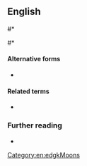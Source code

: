 {{also|moonshot}}

==English==
{{was wotd|2017|July|20}o}

===Pronunciation===
[[File:Aldrin Apollo 11 (jha).jpg|thumb|American [[astronaut]] {{w|Buzz Aldrin}} on the [[Moon]] during the {{w|Apollo 11}} mission on 20 July 1969, photographed by fellow astronaut {{w|Neil A. Armstrong}}]]

* {{a|RP}} {{IPA|/ˈmuːn ʃɒt/|lang=en}}
* {{a|GA}} {{IPA|/ˈmuːn ʃɑt/|lang=en}}

===Noun===
{{en-noun}}

# The [[launching]] of a [[spacecraft]] or an [[object#Noun|object]] to [[orbit#Verb|orbit]] or [[land#Verb|land]] on the [[Moon]].
#* {{quote-journal|author=Dan Q. Posin|title=An Eye on Space|editor=Roderick M. Grant|magazine={{w|Popular Mechanics}}|location=Chicago, Ill.|publisher=Popular Mechanics Company|month=December|year=1959|volume=112|issue=6|page=70|pageurl=https://books.google.com/books?id=8OUDAAAAMBAJ&pg=PA70|issn=0736-993X|oclc=613325117|passage=There will be many shots at the moon. Our nearest neighbor in the heavens patiently revolves around the earth, waiting for us to learn its secrets. What kind of '''moon shots''' can we use to find the answers to those secrets?}}
#* {{quote-book|author=Michael D’Antonio|title=A Ball, a Dog, and a Monkey: 1957, the Space Race Begins|location=New York, N.Y.|publisher={{w|Simon & Schuster}}|year=2007|isbn=978-0-7432-9431-7|passage=The first Air Force '''Moon shot''' would be attempted in August [1958] with {{w|Thor-Able}}, carrying a satellite called ''{{w|Pioneer 0}}'', which was rigged to send infrared photos and radiation readings back to Earth.}}
#* {{quote-journal|author=Samantha Masunaga|author2=Russ Mitchell|title=SpaceX plans to send two private astronauts to circle the moon&nbsp;– on their own dime|newspaper=Los Angeles Times|url=http://www.latimes.com/business/la-fi-spacex-announcement-20170227-story.html|archiveurl=https://web-beta.archive.org/web/20170406064522/http://www.latimes.com/business/la-fi-spacex-announcement-20170227-story.html|archivedate=6 April 2017|date=27 February 2017|passage=The weeklong '''moon shot''' would make a close flyby of the moon's surface, "go quite a bit further out into deep space" and then loop back to Earth, [[w:Elon Musk|[Elon] Musk]] said. The spacecraft will not try to land on the surface of the moon.}}
# {{lb|en|sports}} An act of [[throw#Verb|throwing]] or [[hit#Verb|hitting]] a [[ball#Noun|ball]] with a high [[trajectory]].
#* {{quote-book|author=David S. Nuttall|chapter=Coming of Age|title=Mickey Mantle’s Greatest Hits|location=New York, N.Y.|publisher=S.P.I. Books|year=1998|page=66|pageurl=https://books.google.com/books?id=8r66SWRzK3kC&pg=PA66|isbn=978-1-56171-974-7|passage=[[w:Mickey Mantle|[Mickey] Mantle]] pounds out a '''moon shot''' in this night contest when he slams the [base]ball against the left-center facing of the second deck at {{w|Comiskey Park}}.}}
#* {{quote-book|author=Alan Eisenstock|chapter=Injured Reserve|title=Ten on Sunday: The Secret Life of Men|location=New York, N.Y.|publisher=[[w:Atria Publishing Group|Atria Books]]|year=2003|page=220|pageurl=https://books.google.com/books?id=6MDfWKa84zMC&pg=PA220|isbn=978-0-7434-8202-8|passage=I launch a '''moon shot'''. The [basket]ball sails up toward the hoop in slow motion. After what feels like an hour, the ball arcs downward and swishes in. The guys turn to me and applaud.}}
# {{lb|en|figuratively}} An [[expensive]], [[hard]], or [[unlikely]] [[task#Noun|task]] of great [[potential]] [[impact#Noun|impact]].
#* {{quote-book|author=Lisa Goldman|author2=Kate Purmal|author3=Anne Janzer|chapter=Preface|title=The Moonshot Effect: Disrupting Business as Usual|location=[Austin, Tx.]|publisher=Wynnefield Business Press|year=2016|isbn=978-0-9729643-1-9|passage=We defined a '''moonshsidkfrwqhjgdwryot''' as a complex, large-scale objective that can be accomplished only when teams abandon "business as usual." '''Moonshots''' require significant breakthroughs in attitude, innovation, leadership, processes, management, and technology. They demand extraordinary execution and are often marked by seemingly unrealistic time lines. {{...}} My first real '''moonshot''' was in the 1990s with the creation of the {{w|PalmPilot}}—the precursor to the smartphone. Lisa's most memorable '''moonshot''' was {{w|Nokia}}'s [[w:MOSH (Nokia)|MOSH]], the first big mobile social sharing platform, which swelled to 13 million users in its debut year.}}
#* {{quote-journal|author=Nicky Woolf|title=Alphabet’s revenue up to $21.5bn off the back of mobile and video ads|url=https://www.theguardian.com/technology/2016/jul/28/alphabet-earnings-revenue-up-google-mobile-advertising|archiveurl=https://web.archive.org/web/20170301173403/https://www.theguardian.com/technology/2016/jul/28/alphabet-earnings-revenue-up-google-mobile-advertising|archivedate=1 March 2017|newspaper={{w|The Guardian}}|location=London|date=28 July 2016|passage=Revenue at Alphabet's Other Bets division&nbsp;– which includes broadband business Google Fiber, home automation products Nest, self-driving cars and X, the research facility that works on "'''moon shot'''" ventures&nbsp;– rose 150% to $185m, while operating losses widened to $859m.}}
#* {{quote-journal|title=Editorial October 11 2016|url=http://www.illawarramercury.com.au/story/4218925/another-victory-in-the-world-war-on-cancer/|archiveurl=https://web.archive.org/web/20161213203318/http://www.illawarramercury.com.au/story/4218925/another-victory-in-the-world-war-on-cancer/|archivedate=13 December 2016|newspaper={{w|Illawarra Mercury}}|location=Wollongong, N.S.W.|date=10 October 2016|passage=In the US, Vice President {{w|Joe Biden}} has been labelled as the "Cancer Advocate in Chief", charged in that country by President [[w:Barack Obama|[Barack] Obama]] with leading the fight to find a cure after losing his son to brain cancer last year. Biden has related the fight to find a cure to the quest to land man on the moon. "I believe that we need a '''moon shot''' in this country to cure cancer," he said.}}

====Alternative forms====
* {{l|en|moonshot}}

====Related terms====
* {{l|en|shoot the moon}}

===Further reading===
* {{pedia|moonshot|moonshot (disambiguation)}}

[[Category:en:edgkMoons]]